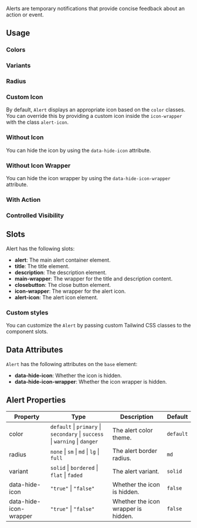 
Alerts are temporary notifications that provide concise feedback about an action or event.

## Usage

<CodeDemo code={alertContent.usage} />

### Colors

<CodeDemo code={alertContent.colors} />

### Variants

<CodeDemo code={alertContent.variants} />

### Radius

<CodeDemo code={alertContent.radius} />

### Custom Icon

By default, `Alert` displays an appropriate icon based on the `color` classes. You can override this by providing a custom icon inside the `icon-wrapper` with the class `alert-icon`.

<CodeDemo code={alertContent.customIcon} />

### Without Icon

You can hide the icon by using the `data-hide-icon` attribute.

<CodeDemo code={alertContent.withOutIcon} />

### Without Icon Wrapper

You can hide the icon wrapper by using the `data-hide-icon-wrapper` attribute.

<CodeDemo code={alertContent.withOutIconWrapper} />

### With Action

<CodeDemo code={alertContent.withAction} />

### Controlled Visibility

<CodeDemo code={alertContent.controlledVisibility} />

## Slots

Alert has the following slots:

-   **alert**: The main alert container element.
-   **title**: The title element.
-   **description**: The description element.
-   **main-wrapper**: The wrapper for the title and description content.
-   **closebutton**: The close button element.
-   **icon-wrapper**: The wrapper for the alert icon.
-   **alert-icon**: The alert icon element.

### Custom styles

You can customize the `Alert` by passing custom Tailwind CSS classes to the component slots.

<CodeDemo code={alertContent.customStyles} showExpandCollapseBtn />

## Data Attributes

`Alert` has the following attributes on the `base` element:

-   **data-hide-icon**: Whether the icon is hidden.
-   **data-hide-icon-wrapper**: Whether the icon wrapper is hidden.

## Alert Properties

| Property               | Type                                                                        | Description                         | Default   |
| ---------------------- | --------------------------------------------------------------------------- | ----------------------------------- | --------- |
| color                  | `default` \| `primary` \| `secondary` \| `success` \| `warning` \| `danger` | The alert color theme.              | `default` |
| radius                 | `none` \| `sm` \| `md` \| `lg` \| `full`                                    | The alert border radius.            | `md`      |
| variant                | `solid` \| `bordered` \| `flat` \| `faded`                                  | The alert variant.                  | `solid`   |
| data-hide-icon         | `"true"` \| `"false"`                                                       | Whether the icon is hidden.         | `false`   |
| data-hide-icon-wrapper | `"true"` \| `"false"`                                                       | Whether the icon wrapper is hidden. | `false`   |
